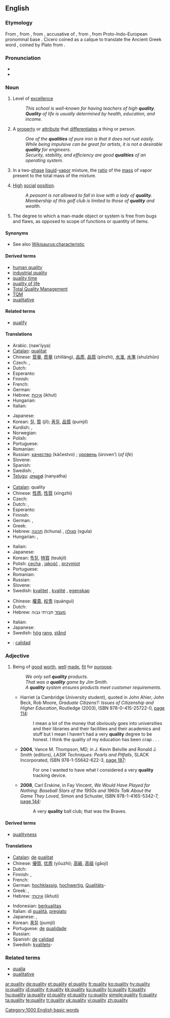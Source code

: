 ==English==
{{wikipedia|dab=Quality (disambiguation)|mul=Quality}}

===Etymology===
From {{etyl|enm}}, from {{etyl|fro}} {{term|qualité}}, from {{etyl|la}} {{term|qualitatem}}, accusative of {{term|qualitas}}, from {{term|qualis||of what kind}}, from Proto-Indo-European pronominal base {{proto|Indo-European|title=|kwo-|who, how}}.  Cicero coined {{term|qualitas}} as a calque to translate the Ancient Greek word {{term|sc=polytonic|ποιότης|tr=poiotes||quality}}, coined by Plato from {{term|sc=polytonic|ποῖος|tr=poios||of what nature, of what kind}}.

===Pronunciation===
* {{IPA|/'kwɒl.ɪ.ti/|/'kwɑl.ɪ.ti/}}
* {{audio|en-us-quality.ogg|Audio (US)}}

===Noun===
{{en-noun|qualit|ies|-}}

# {{uncountable}} Level of [[excellence]]
#: ''This school is well-known for having teachers of high '''quality'''.''
#: '''''Quality''' of life is usually determined by health, education, and income.''
# {{countable}} A [[property]] or [[attribute]] that [[differentiate]]s a thing or person.
#: ''One of the '''qualities''' of pure iron is that it does not rust easily.''
#: ''While being impulsive can be great for artists, it is not a desirable '''quality''' for engineers.''
#: ''Security, stability, and efficiency are good '''qualities''' of an operating system.''
# {{thermodynamics}} In a two-[[phase]] [[liquid]]-[[vapor]] mixture, the [[ratio]] of the [[mass]] of vapor present to the total mass of the mixture.
# {{archaic}} [[high|High]] [[social]] [[position]].
#: ''A peasant is not allowed to fall in love with a lady of '''quality'''.''
#: ''Membership of this golf club is limited to those of '''quality''' and wealth.''
# {{uncountable}} The degree to which a man-made object or system is free from bugs and flaws, as opposed to scope of functions or quantity of items.

====Synonyms====
* See also [[Wikisaurus:characteristic]]

====Derived terms====
* [[human quality]]
* [[industrial quality]]
* [[quality time]]
* [[quality of life]]
* [[Total Quality Management]]
* [[TQM]]
* [[qualitative]]

====Related terms====
* [[qualify]]

====Translations====
{{trans-top|level of excellence}}
* Arabic: {{Arab|[[نوعية]]}} (nawʻíyya) {{f}}
* [[Catalan]]: [[qualitat]] {{f}}
* Chinese: [[質量]], [[质量]] (zhìliàng), [[品质]], [[品質]] (pǐnzhì), [[水准]], [[水準]] (shuǐzhǔn)
* Czech: {{t-|cs|kvalita|f}}, {{t-|cs|jakost|f}}
* Dutch: {{t+|nl|kwaliteit|f}}
* Esperanto: {{t-|eo|kvalito|xs=Esperanto}}
* Finnish: {{t+|fi|laatu}}
* French: {{t+|fr|qualité|f}}
* German: {{t+|de|Qualität|f}}
* Hebrew: [[איכות]] (ikhut) {{f}}
* Hungarian: {{t+|hu|minőség}}
* Italian: {{t+|it|qualità|f}}
{{trans-mid}}
* Japanese: {{t-|ja|品質|tr=hinshitsu|sc=Jpan}}
* Korean: [[질]], [[質]] (jil); [[품질]], [[品質]] (pumjil)
* Kurdish: {{ku-Arab|[[چۆنیی]]}}, {{ku-Arab|[[چۆنێتیی]]}}
* Norwegian: {{t+|no|kvalitet}}
* Polish: {{t+|pl|jakość|f}}
* Portuguese: {{t+|pt|qualidade|f}}
* Romanian: {{t+|ro|calitate|f}}
* Russian: [[качество]] (káčestvo) {{n}}; [[уровень]] (úroven’) {{m}} (''of life'')
* Slovene: {{t|sl|kakovost|f|alt=kakóvost}}
* Spanish: {{t+|es|calidad|f}}
* Swedish: {{t+|sv|kvalitet|c}}, {{t+|sv|kvalité|c}}
* [[Telugu]]: [[నాణ్యత]] (nanyatha)
{{trans-bottom}}

{{trans-top|differentiating property or attribute}}
* [[Catalan]]: quality {{f}}
* Chinese: [[性质]], [[性質]] (xìngzhì)
* Czech: {{t+|cs|vlastnost|f}}
* Dutch: {{t+|nl|eigenschap|f}},  {{t+|nl|hoedanigheid|f}}
* Esperanto: {{t-|eo|eco|xs=Esperanto}}
* Finnish: {{t+|fi|ominaisuus}}
* German: {{t+|de|Qualität|f}}, {{t+|de|Eigenschaft|f}}
* Greek: {{t+|el|ποιότητα|f|tr=piotita|sc=Grek}}
* Hebrew: [[תכונה]] (tchuna) {{f}}, [[סגולה]] (sgula) {{f}}
* Hungarian: {{t|hu|tulajdonság}}, {{t|hu|sajátság}}
{{trans-mid}}
* Italian: {{t+|it|qualità|f}}
* Japanese: {{t+|ja|性質|tr=seishitsu|sc=Jpan}}
* Korean: [[특질]], [[特質]] (teukjil)
* Polish: [[cecha]] {{f}}, [[jakość]] {{f}}, [[przymiot]] {{m}}
* Portuguese: {{t+|pt|qualidade|f}}
* Romanian: {{t+|ro|calitate|f}}
* Russian: {{t+|ru|качество|n|tr=káčestvo|sc=Cyrl}}
* Slovene: {{t|sl|kakovost|f|alt=kakóvost}}
* Swedish: [[kvalitet]] {{c}}, [[kvalité]] {{c}}, [[egenskap]] {{c}}
{{trans-bottom}}

{{trans-top|ratio of the mass of vapor present to the total mass of a two-phase liquid-vapor mixture}}
{{trans-mid}}
{{trans-bottom}}

{{trans-top|social position}}
* Chinese: [[權貴]], [[权贵]] (quánguì)
* Dutch: {{t+|nl|klasse|f}}
* Hebrew: [[מעמד]] חברתי גבוה
{{trans-mid}}
* Italian: {{t+|it|qualità|f}}
* Japanese: {{t+|ja|品|tr=hin|sc=Jpan}}
* Swedish: <!--- [[förnäm]] is this ever used as a noun??----> [[hög]] [[rang]], [[stånd]]
{{trans-bottom}}

{{checktrans-top}}
* {{ttbc|Spanish}}: [[calidad]]
{{trans-bottom}}

===Adjective===
{{en-adj}}

# Being of [[good]] [[worth]], [[well]] [[made]], [[fit]] for [[purpose]].
#: ''We only sell '''quality''' products.''
#: ''That was a '''quality''' game by Jim Smith.''
#: ''A '''quality''' system ensures products meet customer requirements.''
#* {{ante|2003}} Harriet (a Cambridge University student), quoted in John Ahier, John Beck, Rob Moore, ''Graduate Citizens?: Issues of Citizenship and Higher Education'', Routledge (2003), ISBN 978-0-415-25722-0, [http://books.google.com/books?id=SPcgNSHkwgwC&pg=PA114&dq=quality page 114]:
#*: I mean a lot of the money that obviously goes into universities and their libraries and their facilities and their academics and stuff but I mean I haven’t had a very '''quality''' degree to be honest. I think the quality of my education has been crap . . . <!-- [ellipsis in original book; it's not clear if it's Harriet's or the authors'] -->
#* '''2004''', Vance M. Thompson, MD, in J. Kevin Belville and Ronald J. Smith (editors), ''LASIK Techniques: Pearls and Pitfalls'', SLACK Incorporated, ISBN 978-1-55642-622-3, [http://books.google.com/books?id=nCCj9mE8LP4C&pg=PA187&dq=quality page 187]:
#*: For one I wanted to have what I considered a very '''quality''' tracking device.
#* '''2008''', Carl Erskine, in Fay Vincent, ''We Would Have Played for Nothing: Baseball Stars of the 1950s and 1960s Talk About the Game They Loved'', Simon and Schuster, ISBN 978-1-4165-5342-7, [http://books.google.com/books?id=yvyI6n37RZ4C&pg=PA144&dq=quality page 144]:
#*: A very '''quality''' ball club; that was the Braves.

====Derived terms====
* [[qualityness]]

====Translations====
{{trans-top|being of good worth}}
* [[Catalan]]: [[de]] [[qualitat]]
* Chinese: [[優質]], [[优质]] (yōuzhì); [[高級]], [[高级]] (gāojí)
* Dutch: {{t+|nl|kwaliteit|f}}
* Finnish: {{t-|fi|hyvälaatuinen}}, {{t+|fi|laadukas}}
* French: {{t|fr|de qualité}}
* German: [[hochklassig]], [[hochwertig]], [[Qualität]]s-
* Greek: {{t+|el|ποιοτικός|m|tr=piotikos|sc=Grek}}, {{t+|el|καλοφτιαγμένος|m|tr=kaloftiagmenos|sc=Grek}}
* Hebrew: [[איכותי]] (ikhuti)
{{trans-mid}}
* Indonesian: [[berkualitas]]
* Italian: di [[qualità]], [[pregiato]] {{m}}
* Japanese: {{t|ja|品質の良い|tr=hinshitsu no yoi|sc=Jpan}}, {{t|ja|良質な|tr=ryōshitsu na|sc=Jpan}}
* Korean: [[품질]] (pumjil)
* Portuguese: [[de]] [[qualidade]]
* Russian: {{t+|ru|качественный|tr=káčestvennyj|sc=Cyrl}}
* Spanish: [[de]] [[calidad]]
* Swedish: [[kvalitet]]s-
{{trans-bottom}}

===Related terms===
* [[qualia]]
* [[qualitative]]

[[Category:1000 English basic words]]

[[ar:quality]]
[[de:quality]]
[[et:quality]]
[[el:quality]]
[[fr:quality]]
[[ko:quality]]
[[hy:quality]]
[[io:quality]]
[[id:quality]]
[[it:quality]]
[[kk:quality]]
[[ku:quality]]
[[lo:quality]]
[[lt:quality]]
[[hu:quality]]
[[ja:quality]]
[[pl:quality]]
[[pt:quality]]
[[ru:quality]]
[[simple:quality]]
[[fi:quality]]
[[ta:quality]]
[[te:quality]]
[[tr:quality]]
[[uk:quality]]
[[vi:quality]]
[[zh:quality]]